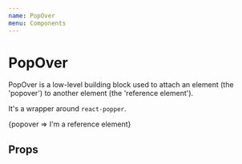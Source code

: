 ```yaml
---
name: PopOver
menu: Components
---
```




# PopOver

PopOver is a low-level building block used to attach an element (the 'popover') to another element (the 'reference element').

It's a wrapper around `react-popper`.

<Playground>
	<PopOver
		isOpen
		content="I'm a popover. I'll try to always open in a direction that keeps me visible."
		placement="top-start"
	>
		{popover => <span ref={popover.ref}>I'm a reference element</span>}
	</PopOver>
</Playground>

## Props

<Props of={PopOver} />
